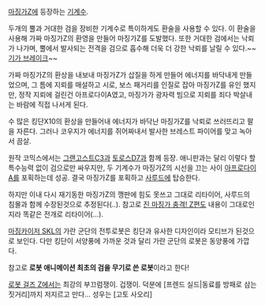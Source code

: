 [[마징가Z]]에 등장하는 [[기계수]].

두개의 뿔과 거대한 검을 장비한 기계수로 특이하게도 환술을 사용할 수 있다. 이 환술을 사용해 가짜 마징가Z의 환영을 만들어 마징가Z를 도발했다. 또한 거대한 검에서는 낙뢰가 나가며, 뿔에서 발사되는 전격을 검으로 흡수해 더욱 더 강한 낙뢰를 날릴 수 있다.~~[[기가 브레이크]]~~

가짜 마징가Z의 환상을 내보내 마징가Z가 삽질을 하게 만들어 에너지를 바닥내게 만들었으며, 그 틈에 지뢰를 매설하고 시로, 보스 패거리를 인질로 잡아 마징가Z를 유인 했지만, 정작 지뢰에 걸린건 아프로다이A였고, 마징가가 광자력 빔으로 지뢰를 죄다 박살내는 바람에 직접 나서게 된다.

수 많은 킹단X10의 환상을 만들어내 에너지가 바닥난 마징가Z를 낙뢰로 쓰러뜨리고 팔을 자른다. 그러나 코우지가 에너지를 쥐어짜내서 발사한 브레스트 파이어를 맞고 녹아서 끔살.

원작 코믹스에서는 [[그랜고스트C3]]과 [[토로스D7]]과 함께 등장. 애니판과는 달리 이렇다 할 특수능력 없이 검으로만 싸우지만, 두 기계수가 마징가Z의 시선을 끄는 사이 [[아프로다이A]]를 포획하는데 성공. 결국 마징가Z를 포획하고 [[사루드]]에 탑승한다.

하지만 이내 다시 재기동한 마징가Z의 깽판에 힘도 못쓰고 그대로 리타이어, 사루드의 침몰과 함께 수장된것으로 추정된다(..). 참고로 [[진 마징가 충격! Z편]]도 내용이 그대로인지라 똑같은 전개로 리타이어(...).

[[마징카이저 SKL]]의 가란 군단의 전투로봇은 킹단과 유사한 디자인이라 모티브가 된것으로 보인다. 다만 킹단이 서양풍에 가까운 것과 달리 가란 군단의 로봇은 동양풍에 가깝다.

참고로 '''로봇 애니메이션 최초의 검을 무기로 쓴 로봇'''이라고 한다!

[[로봇 걸즈 Z]]에서는 최강의 부끄럼쟁이. 겁쟁이. 덕분에 [프렌드 실드|동료를 방패로 삼는 짓거리]까지 저지르고 만다... 성우는 [고토 사오리]
